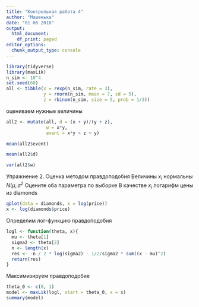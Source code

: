 ```yaml
---
title: "Контрольная работа 4"
author: "Машенька"
date: "01 06 2018"
output:
  html_document:
    df_print: paged
editor_options: 
  chunk_output_type: console
---
```

```r
library(tidyverse)
library(maxLik)
n_sim <- 10^4
set.seed(68)
all <- tibble(x = rexp(n_sim, rate = 3), 
              y = rnorm(n_sim, mean = 7, sd = 5), 
              z = rbinom(n_sim, size = 5, prob = 1/3))
```

оцениваем нужные величины
```r
all2 <- mutate(all, d = (x + y)/(y + z),
               w = x*y, 
               event = x*y > z + y)
```
```r
mean(all2$event)
```
```r
mean(all2$d)
```
```r
var(all2$w)
```
Упражнение 2. Оценка методом правдоподобия
Величины $x_i$ нормальны $N(\mu, \sigma^2$
Оцените оба параметра по выборке
В качестве $x_i$ логарифм цены из diamonds
```r
qplot(data = diamonds, x = log(price))
x <- log(diamonds$price)
```

Определим лог-функцию правдоподобия 
```r
logl <- function(theta, x){
  mu <- theta[1]
  sigma2 <- theta[2]
  n <- length(x)
  res <- -n / 2 * log(sigma2) - 1/2/sigma2 * sum((x - mu)^2)
  return(res)
}
```
Максимизируем правдоподобие
```r
theta_0 <- c(8, 1)
model <- maxLik(logl, start = theta_0, x = x)
summary(model)
```







